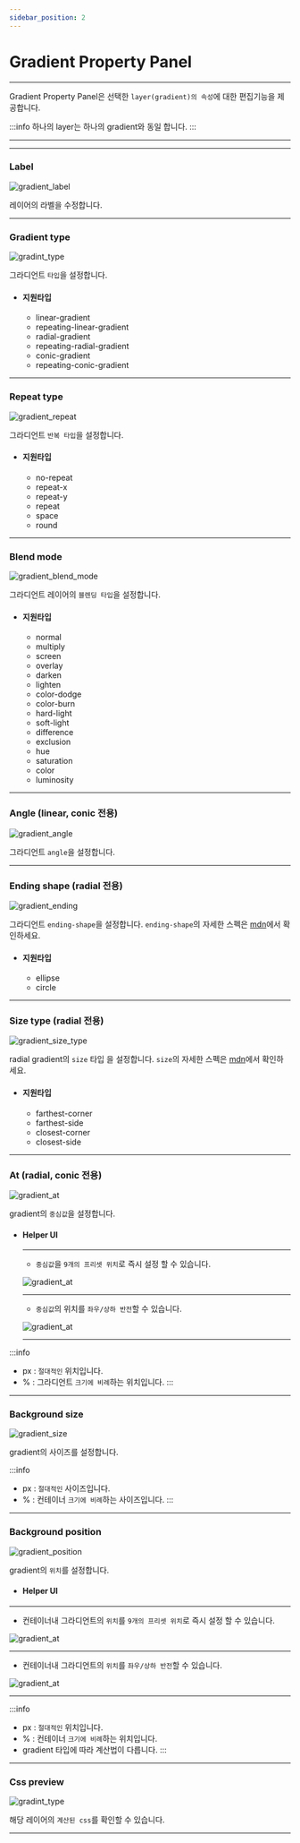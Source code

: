 ```yaml
---
sidebar_position: 2
---
```





# Gradient Property Panel

<hr/>

Gradient Property Panel은 선택한 ```layer(gradient)의 속성```에 대한 편집기능을 제공합니다.

:::info
하나의 layer는 하나의 gradient와 동일 합니다.
:::

<hr/>

<TOCInline toc={toc}/>

<hr/>

### Label
![gradient_label](./img/gradient_label.png)

레이어의 라벨을 수정합니다.
<hr/>

### Gradient type
![gradint_type](./img/gradient_type.png)

그라디언트 ```타입```을 설정합니다.

- #### 지원타입
	- linear-gradient
	- repeating-linear-gradient
	- radial-gradient
	- repeating-radial-gradient
	- conic-gradient
	- repeating-conic-gradient

<hr/>

### Repeat type
![gradient_repeat](./img/gradient_repeat.png)

그라디언트 ```반복 타입```을 설정합니다.

- #### 지원타입
	- no-repeat
	- repeat-x
	- repeat-y
	- repeat
	- space
	- round

<hr/>

### Blend mode
![gradient_blend_mode](./img/gradient_blend_mode.png)

그라디언트 레이어의 ```블렌딩 타입```을 설정합니다.

- #### 지원타입
	- normal
	- multiply
	- screen
	- overlay
	- darken
	- lighten
	- color-dodge
	- color-burn
	- hard-light
	- soft-light
	- difference
	- exclusion
	- hue
	- saturation
	- color
	- luminosity

<hr/>

### Angle (linear, conic 전용)
![gradient_angle](./img/gradient_angle.png)

그라디언트 ```angle```을 설정합니다.


<hr/>

### Ending shape (radial 전용)
![gradient_ending](./img/gradient_ending.png)

그라디언트 ```ending-shape```을 설정합니다. ```ending-shape```의 자세한 스펙은 [mdn](https://developer.mozilla.org/en-US/docs/Web/CSS/gradient/radial-gradient)에서 확인하세요.

- #### 지원타입
	- ellipse
	- circle

<hr/>

### Size type (radial 전용)
![gradient_size_type](./img/gradient_size_type.png)

radial gradient의 ```size``` 타입 을 설정합니다. ```size```의 자세한 스펙은 [mdn](https://developer.mozilla.org/en-US/docs/Web/CSS/gradient/radial-gradient)에서 확인하세요.

- #### 지원타입
	- farthest-corner
	- farthest-side
	- closest-corner
	- closest-side

<hr/>

### At (radial, conic 전용)
![gradient_at](./img/gradient_at.png)

gradient의 ```중심값```을 설정합니다.


- #### Helper UI

  <hr/>

  - ```중심값```을 ```9개의 프리셋 위치```로 즉시 설정 할 수 있습니다.

   ![gradient_at](./img/gradient_at_location.png)

  <hr/>

  - ```중심값```의 위치를 ```좌우/상하 반전```할 수 있습니다.

   ![gradient_at](./img/gradient_at_mirrow.png)

  <hr/>

:::info
- px : ```절대적인``` 위치입니다.
- % : 그라디언트  ```크기에 비례```하는 위치입니다.
:::

<hr/>

### Background size
![gradient_size](./img/gradient_size.png)

gradient의 사이즈를 설정합니다.

:::info
- px : ```절대적인``` 사이즈입니다.
- % : 컨테이너 ```크기에 비례```하는 사이즈입니다.
:::

<hr/>

### Background position
![gradient_position](./img/gradient_position.png)

gradient의 ```위치```를 설정합니다.

- #### Helper UI

 <hr/>

  - 컨테이너내 그라디언트의 ```위치```를 ```9개의 프리셋 위치```로 즉시 설정 할 수 있습니다.

   ![gradient_at](./img/gradient_at_location.png)

 <hr/>

  - 컨테이너내 그라디언트의 ```위치```를 ```좌우/상하 반전```할 수 있습니다.

  ![gradient_at](./img/gradient_at_mirrow.png)

 <hr/>

:::info
- px : ```절대적인``` 위치입니다.
- % : 컨테이너 ```크기에 비례```하는 위치입니다.
-	gradient 타입에 따라 계산법이 다릅니다.
:::
<hr/>

### Css preview
![gradint_type](./img/gradient_css_preview.png)

해당 레이어의 ```계산된 css```를 확인할 수 있습니다.

<hr/>